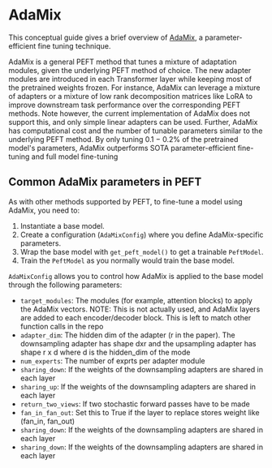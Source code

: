 <!--Copyright 2023 The HuggingFace Team. All rights reserved.

Licensed under the Apache License, Version 2.0 (the "License"); you may not use this file except in compliance with
the License. You may obtain a copy of the License at

http://www.apache.org/licenses/LICENSE-2.0

Unless required by applicable law or agreed to in writing, software distributed under the License is distributed on
an "AS IS" BASIS, WITHOUT WARRANTIES OR CONDITIONS OF ANY KIND, either express or implied. See the License for the
specific language governing permissions and limitations under the License.
-->

# AdaMix 

This conceptual guide gives a brief overview of [AdaMix](https://arxiv.org/abs/2205.12410), a parameter-efficient fine tuning technique.


AdaMix is a general PEFT method that tunes a mixture of adaptation modules, given the underlying PEFT method of choice. The new adapter modules are introduced in each Transformer layer while keeping most of the pretrained weights frozen. For instance, AdaMix can leverage a mixture of adapters or a mixture of low rank decomposition matrices like LoRA to improve downstream task performance over the corresponding PEFT methods. Note however, the current implementation of AdaMix does not support this, and only simple linear adapters can be used. Further, AdaMix has computational cost and the number of tunable
parameters similar to the underlying PEFT method. By only tuning 0.1 − 0.2% of the pretrained model's parameters, AdaMix outperforms SOTA parameter-efficient fine-tuning and full model fine-tuning

## Common AdaMix parameters in PEFT

As with other methods supported by PEFT, to fine-tune a model using AdaMix, you need to:

1. Instantiate a base model.
2. Create a configuration (`AdaMixConfig`) where you define AdaMix-specific parameters.
3. Wrap the base model with `get_peft_model()` to get a trainable `PeftModel`.
4. Train the `PeftModel` as you normally would train the base model.

`AdaMixConfig` allows you to control how AdaMix is applied to the base model through the following parameters: 

- `target_modules`: The modules (for example, attention blocks) to apply the AdaMix vectors. NOTE: This is not actually used, and AdaMix layers are added to each encoder/decoder block. This is left to match other function calls in the repo
- `adapter_dim`: The hidden dim of the adapter (r in the paper). The downsampling adapter has shape dxr and the upsampling adapter has shape r x d where d is the hidden_dim of the mode
- `num_experts`: The number of exprts per adapter module
- `sharing_down`: If the weights of the downsampling adapters are shared in each layer
- `sharing_up`: If the weights of the downsampling adapters are shared in each layer
- `return_two_views`: If two stochastic forward passes have to be made
- `fan_in_fan_out`: Set this to True if the layer to replace stores weight like (fan_in, fan_out)
- `sharing_down`: If the weights of the downsampling adapters are shared in each layer
- `sharing_down`: If the weights of the downsampling adapters are shared in each layer
